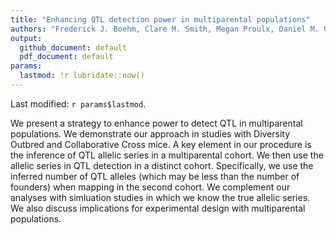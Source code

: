 ```yaml
---
title: "Enhancing QTL detection power in multiparental populations"
authors: "Frederick J. Boehm, Clare M. Smith, Megan Proulx, Daniel M. Gatti, Michael Kiritsy, Sherry Kurtz, Karen Elkins, Gillian Beamer, Christopher M. Sassetti"
output: 
  github_document: default
  pdf_document: default
params: 
  lastmod: !r lubridate::now()
---
```


Last modified: `r params$lastmod`.

We present a strategy to enhance power to detect QTL in multiparental 
populations. We demonstrate our approach in studies with Diversity 
Outbred and Collaborative Cross mice. A key element in our procedure is 
the inference of QTL allelic series in a multiparental cohort. We then 
use the allelic series in QTL detection in a distinct cohort. Specifically, 
we use the inferred number of QTL alleles (which may be less than the number 
of founders) when mapping in the second cohort. We complement our analyses with 
simluation studies in which we know the true allelic series. We 
also discuss implications for experimental design with multiparental populations.

